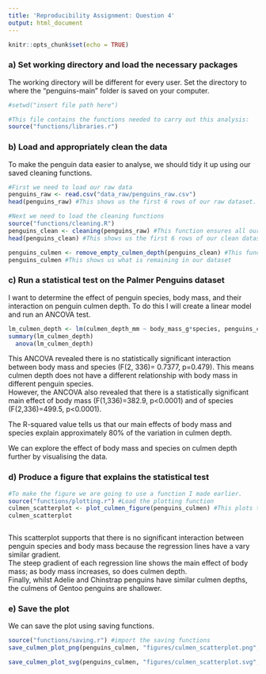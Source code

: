 ---
title: 'Reproducibility Assignment: Question 4'
output: html_document
---

```{r setup, include=FALSE}
knitr::opts_chunk$set(echo = TRUE)
```

### a) Set working directory and load the necessary packages

The working directory will be different for every user. 
Set the directory to where the "penguins-main" folder is saved on your computer. 
```{r}
#setwd("insert file path here")

#This file contains the functions needed to carry out this analysis:
source("functions/libraries.r") 
```



### b) Load and appropriately clean the data 
To make the penguin data easier to analyse, we should tidy it up using our saved cleaning functions.
```{r}
#First we need to load our raw data
penguins_raw <- read.csv("data_raw/penguins_raw.csv")
head(penguins_raw) #This shows us the first 6 rows of our raw dataset.

#Next we need to load the cleaning functions
source("functions/cleaning.R")  
penguins_clean <- cleaning(penguins_raw) #This function ensures all our column headings are in the same format, removes empty rows and columns, and removes certain columns
head(penguins_clean) #This shows us the first 6 rows of our clean dataset

penguins_culmen <- remove_empty_culmen_depth(penguins_clean) #This function removes any columns that are irrelevant to our analysis, and takes out any rows containing NA for our variables of interest. 
penguins_culmen #This shows us what is remaining in our dataset


```

### c) Run a statistical test on the Palmer Penguins dataset
I want to determine the effect of penguin species, body mass, and their interaction on penguin culmen depth. To do this I will create a linear model and run an ANCOVA test.

```{r}

lm_culmen_depth <- lm(culmen_depth_mm ~ body_mass_g*species, penguins_culmen)
summary(lm_culmen_depth)
  anova(lm_culmen_depth)
```

This ANCOVA revealed there is no statistically significant interaction between body mass and species (F(2, 336)= 0.7377, p=0.479). This means culmen depth does not have a different relationship with body mass in different penguin species.  
However, the ANCOVA also revealed that there is a statistically significant main effect of body mass (F(1,336)=382.9, p<0.0001) and of species (F(2,336)=499.5, p<0.0001). 

The R-squared value tells us that our main effects of body mass and species explain approximately 80% of the variation in culmen depth.

We can explore the effect of body mass and species on culmen depth further by visualising the data. 


### d) Produce a figure that explains the statistical test
```{r, out.width = "150%"}

#To make the figure we are going to use a function I made earlier.
source("functions/plotting.r") #Load the plotting function
culmen_scatterplot <- plot_culmen_figure(penguins_culmen) #This plots the figure
culmen_scatterplot



```
This scatterplot supports that there is no significant interaction between penguin species and body mass because the regression lines have a vary similar gradient.   
The steep gradient of each regression line shows the main effect of body mass; as body mass increases, so does culmen depth.  
Finally, whilst Adelie and Chinstrap penguins have similar culmen depths, the culmens of Gentoo penguins are shallower. 

### e) Save the plot
We can save the plot using saving functions.

```{r}
source("functions/saving.r") #import the saving functions
save_culmen_plot_png(penguins_culmen, "figures/culmen_scatterplot.png", width= 10, height= 7, res=600, scaling =0.5) #This function saves the plot as a png

save_culmen_plot_svg(penguins_culmen, "figures/culmen_scatterplot.svg", width=10, height=7, scaling =1) #This function saves the plot as an svg

```







